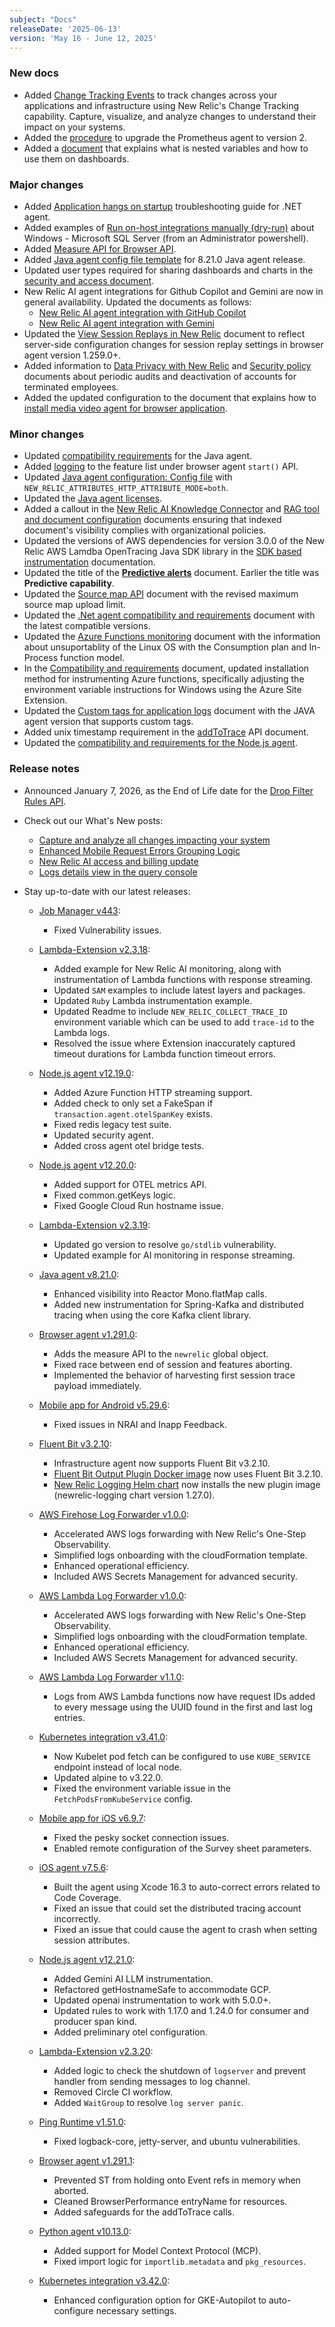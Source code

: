 ```yaml
---
subject: "Docs"
releaseDate: '2025-06-13'
version: 'May 16 - June 12, 2025'
---
```


### New docs
* Added [Change Tracking Events](/docs/change-tracking/change-tracking-events/) to track changes across your applications and infrastructure using New Relic's Change Tracking capability. Capture, visualize, and analyze changes to understand their impact on your systems.
* Added the [procedure](/docs/infrastructure/prometheus-integrations/migrations/v2-upgrade/) to upgrade the Prometheus agent to version 2.
* Added a [document](/docs/query-your-data/explore-query-data/dashboards/nested-variables/) that explains what is nested variables and how to use them on dashboards.

### Major changes

* Added [Application hangs on startup](/docs/apm/agents/net-agent/troubleshooting/app-hangs-on-startup/) troubleshooting guide for .NET agent.
* Added examples of [Run on-host integrations manually (dry-run)](/docs/infrastructure/host-integrations/troubleshooting/run-integrations-manually/) about Windows - Microsoft SQL Server (from an Administrator powershell).
* Added [Measure API for Browser API](/docs/browser/new-relic-browser/browser-apis/measure/).
* Added [Java agent config file template](/docs/apm/agents/java-agent/configuration/java-agent-config-file-template/) for 8.21.0 Java agent release.
* Updated user types required for sharing dashboards and charts in the [security and access document](/docs/query-your-data/explore-query-data/dashboards/prerequisites-to-share-dashboards-charts/).
* New Relic AI agent integrations for Github Copilot and Gemini are now in general availability. Updated the documents as follows:
    * [New Relic AI agent integration with GitHub Copilot](/docs/agentic-ai/agentic-integration/github-copilot-integration/)
    * [New Relic AI agent integration with Gemini](/docs/agentic-ai/agentic-integration/gemini-integration/)
* Updated the [View Session Replays in New Relic](/docs/browser/browser-monitoring/browser-pro-features/session-replay/view-session-replays/) document to reflect server-side configuration changes for session replay settings in browser agent version 1.259.0+.
* Added information to [Data Privacy with New Relic](https://docs.newrelic.com/docs/security/security-privacy/data-privacy/data-privacy-new-relic/#account-security) and [Security policy](/docs/licenses/license-information/referenced-policies/security-policy/) documents about periodic audits and deactivation of accounts for terminated employees.
* Added the updated configuration to the document that explains how to [install media video agent for browser application](/install/browser-media/).

### Minor changes

* Updated [compatibility requirements](/docs/apm/agents/java-agent/getting-started/compatibility-requirements-java-agent/) for the Java agent.
* Added [logging](/docs/browser/new-relic-browser/browser-apis/start/#feature-names) to the feature list under browser agent `start()` API.
* Updated [Java agent configuration: Config file](/docs/apm/agents/java-agent/configuration/java-agent-configuration-config-file/) with `NEW_RELIC_ATTRIBUTES_HTTP_ATTRIBUTE_MODE=both`.
* Updated the [Java agent licenses](/docs/licenses/product-or-service-licenses/new-relic-apm/java-agent-licenses/).
* Added a callout in the [New Relic AI Knowledge Connector](/docs/agentic-ai/knowledge-integration/overview/) and [RAG tool and document configuration](/docs/apis/nerdgraph/examples/nerdgraph-rag/) documents ensuring that indexed document's visibility complies with organizational policies.
* Updated the versions of AWS dependencies for version 3.0.0 of the New Relic AWS Lamdba OpenTracing Java SDK library in the [SDK based instrumentation](/docs/serverless-function-monitoring/aws-lambda-monitoring/instrument-lambda-function/sdk-based-instrumentation/) documentation.
* Updated the title of the <dnt>**[Predictive alerts](/docs/alerts/create-alert/set-thresholds/predictive-alerts)**</dnt> document. Earlier the title was <dnt>**Predictive capability**</dnt>.
* Updated the [Source map API](/docs/browser/new-relic-browser/browser-pro-features/upload-source-maps-api/) document with the revised maximum source map upload limit.
* Updated the [.Net agent compatibility and requirements](/docs/apm/agents/net-agent/getting-started/net-agent-compatibility-requirements/) document with the latest compatible versions.
* Updated the [Azure Functions monitoring](/docs/serverless-function-monitoring/azure-function-monitoring/install-serverless-azure-monitoring/) document with the information about unsuportablity of the Linux OS with the Consumption plan and In-Process function model.
* In the [Compatibility and requirements](/docs/serverless-function-monitoring/azure-function-monitoring/compatibility-requirement-azure-monitoring/) document, updated installation method for instrumenting Azure functions, specifically adjusting the environment variable instructions for Windows using the Azure Site Extension.
* Updated the [Custom tags for application logs](/docs/logs/logs-context/custom-tags-agent-forwarder-logs/) document with the JAVA agent version that supports custom tags.
* Added unix timestamp requirement in the [addToTrace](/docs/browser/new-relic-browser/browser-apis/addtotrace/) API document.
* Updated the [compatibility and requirements for the Node.js agent](/docs/apm/agents/nodejs-agent/getting-started/compatibility-requirements-nodejs-agent/).

### Release notes

* Announced January 7, 2026, as the End of Life date for the [Drop Filter Rules API](/eol/2025/05/drop-rule-filter/).
* Check out our What's New posts:
    * [Capture and analyze all changes impacting your system](/whats-new/2025/05/whats-new-05-19-change-tracking/)
    * [Enhanced Mobile Request Errors Grouping Logic](/whats-new/2025/06/whats-new-06-05-http-errors-consolidation-errors-inbox/)
    * [New Relic AI access and billing update](/whats-new/2025/06/whats-new-06-04-nrai/)
    * [Logs details view in the query console](/whats-new/2025/06/whats-new-06-10-logs/)

* Stay up-to-date with our latest releases:

    * [Job Manager v443](/docs/release-notes/synthetics-release-notes/job-manager-release-notes/job-manager-release-443/):
        * Fixed Vulnerability issues.

    * [Lambda-Extension v2.3.18](/docs/release-notes/lambda-extension-release-notes/lambda-extension-2.3.18/):
        * Added example for New Relic AI monitoring, along with instrumentation of Lambda functions with response streaming.
        * Updated `SAM` examples to include latest layers and packages.
        * Updated `Ruby` Lambda instrumentation example.
        * Updated Readme to include `NEW_RELIC_COLLECT_TRACE_ID` environment variable which can be used to add `trace-id` to the Lambda logs.
        * Resolved the issue where Extension inaccurately captured timeout durations for Lambda function timeout errors.
    * [Node.js agent v12.19.0](/docs/release-notes/agent-release-notes/nodejs-release-notes/node-agent-12-19-0/):
        * Added Azure Function HTTP streaming support.
        * Added check to only set a FakeSpan if `transaction.agent.otelSpanKey` exists.
        * Fixed redis legacy test suite.
        * Updated security agent.
        * Added cross agent otel bridge tests.
    * [Node.js agent v12.20.0](/docs/release-notes/agent-release-notes/nodejs-release-notes/node-agent-12-20-0/):
        * Added support for OTEL metrics API.
        * Fixed common.getKeys logic.
        * Fixed Google Cloud Run hostname issue.
    * [Lambda-Extension v2.3.19](//docs/release-notes/lambda-extension-release-notes/lambda-extension-2.3.19/):
        * Updated go version to resolve `go/stdlib` vulnerability.
        * Updated example for AI monitoring in response streaming.
    * [Java agent v8.21.0](/docs/release-notes/agent-release-notes/java-release-notes/java-agent-8210/):
        * Enhanced visibility into Reactor Mono.flatMap calls.
        * Added new instrumentation for Spring-Kafka and distributed tracing when using the core Kafka client library.
    * [Browser agent v1.291.0](/docs/release-notes/new-relic-browser-release-notes/browser-agent-release-notes/browser-agent-v1.291.0/):
        * Adds the measure API to the `newrelic` global object.
        * Fixed race between end of session and features aborting.
        * Implemented the behavior of harvesting first session trace payload immediately.
    * [Mobile app for Android v5.29.6](/docs/release-notes/mobile-apps-release-notes/new-relic-android-release-notes/new-relic-android-5296/):
        * Fixed issues in NRAI and Inapp Feedback.
    * [Fluent Bit v3.2.10](/docs/release-notes/fluentbit-release-notes/fluentbit-25-05-12/):
        * Infrastructure agent now supports Fluent Bit v3.2.10.
        * [Fluent Bit Output Plugin Docker image](https://hub.docker.com/r/newrelic/newrelic-fluentbit-output) now uses Fluent Bit 3.2.10.
        * [New Relic Logging Helm chart](https://github.com/newrelic/helm-charts/tree/master/charts/newrelic-logging) now installs the new plugin image (newrelic-logging chart version 1.27.0).
    * [AWS Firehose Log Forwarder v1.0.0](/docs/release-notes/aws-firehose-log-forwarder-release-notes/firehose-24-12-06/):
        * Accelerated AWS logs forwarding with New Relic's One-Step Observability.
        * Simplified logs onboarding with the cloudFormation template.
        * Enhanced operational efficiency.
        * Included AWS Secrets Management for advanced security.
    * [AWS Lambda Log Forwarder v1.0.0](/docs/release-notes/aws-lambda-log-forwarder-release-notes/lambda-24-12-06/):
        * Accelerated AWS logs forwarding with New Relic's One-Step Observability.
        * Simplified logs onboarding with the cloudFormation template.
        * Enhanced operational efficiency.
        * Included AWS Secrets Management for advanced security.
    * [AWS Lambda Log Forwarder v1.1.0](/docs/release-notes/aws-lambda-log-forwarder-release-notes/lambda-25-01-21/):
        * Logs from AWS Lambda functions now have request IDs added to every message using the UUID found in the first and last log entries.
    * [Kubernetes integration v3.41.0](/docs/release-notes/infrastructure-release-notes/kubernetes-integration-release-notes/kubernetes-integration-3-41-0/):
        * Now Kubelet pod fetch can be configured to use `KUBE_SERVICE` endpoint instead of local node.
        * Updated alpine to v3.22.0.
        * Fixed the environment variable issue in the `FetchPodsFromKubeService` config.
    * [Mobile app for iOS v6.9.7](/docs/release-notes/mobile-apps-release-notes/new-relic-ios-release-notes/new-relic-ios-6097/):
        * Fixed the pesky socket connection issues.
        * Enabled remote configuration of the Survey sheet parameters.
    * [iOS agent v7.5.6](/docs/release-notes/mobile-release-notes/ios-release-notes/ios-agent-756/):
        * Built the agent using Xcode 16.3 to auto-correct errors related to Code Coverage.
        * Fixed an issue that could set the distributed tracing account incorrectly.
        * Fixed an issue that could cause the agent to crash when setting session attributes.
    * [Node.js agent v12.21.0](/docs/release-notes/agent-release-notes/nodejs-release-notes/node-agent-12-21-0/):
        * Added Gemini AI LLM instrumentation.
        * Refactored getHostnameSafe to accommodate GCP.
        * Updated openai instrumentation to work with 5.0.0+.
        * Updated rules to work with 1.17.0 and 1.24.0 for consumer and producer span kind.
        * Added preliminary otel configuration.
    * [Lambda-Extension v2.3.20](/docs/release-notes/lambda-extension-release-notes/lambda-extension-2.3.20/):
        * Added logic to check the shutdown of `logserver` and prevent handler from sending messages to log channel.
        * Removed Circle CI workflow.
        * Added `WaitGroup` to resolve `log server panic`.
    * [Ping Runtime v1.51.0](/docs/release-notes/synthetics-release-notes/ping-runtime-release-notes/ping-runtime-1.51.0/):
        * Fixed logback-core, jetty-server, and ubuntu vulnerabilities.
    * [Browser agent v1.291.1](/docs/release-notes/new-relic-browser-release-notes/browser-agent-release-notes/browser-agent-v1.291.1/):
        * Prevented ST from holding onto Event refs in memory when aborted.
        * Cleaned BrowserPerformance entryName for resources.
        * Added safeguards for the addToTrace calls.
    * [Python agent v10.13.0](/docs/release-notes/agent-release-notes/python-release-notes/python-agent-101300/):
        * Added support for Model Context Protocol (MCP).
        * Fixed import logic for `importlib.metadata` and `pkg_resources`.
    * [Kubernetes integration v3.42.0](/docs/release-notes/infrastructure-release-notes/kubernetes-integration-release-notes/kubernetes-integration-3-42-0/):
        * Enhanced configuration option for GKE-Autopilot to auto-configure necessary settings.



    